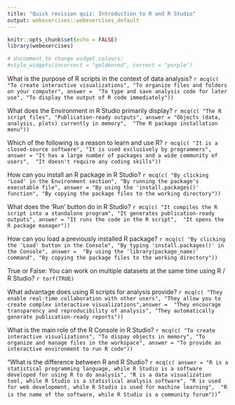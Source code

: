 ```yaml
---
title: "Quick revision quiz: Introduction to R and R Studio"
output: webexercises::webexercises_default
---
```


```r
knitr::opts_chunk$set(echo = FALSE)
library(webexercises)
```


```r
# Uncomment to change widget colours:
#style_widgets(incorrect = "goldenrod", correct = "purple")
```
::: {.webex-check .webex-box}

What is the purpose of R scripts in the context of data analysis?
`r mcq(c( "To create interactive visualizations", "To organize files and folders on your computer", answer =  "To type and save analysis code for later use", "To display the output of R code immediately"))`

What does the Environment in R Studio primarily display?
`r mcq(c( "The R script files", "Publication-ready outputs", answer = "Objects (data, analysis, plots) currently in memory",  "The R package installation menu"))`

Which of the following is a reason to learn and use R?
`r mcq(c( "It is a closed-source software", "It is used exclusively by programmers", answer = "It has a large number of packages and a wide community of users",  "It doesn't require any coding skills"))`

How can you install an R package in R Studio?
`r mcq(c( "By clicking 'Load' in the Environment section", "By running the package's executable file", answer = "By using the 'install.packages()' function", "By copying the package files to the working directory"))`

What does the 'Run' button do in R Studio?
`r mcq(c( "It compiles the R script into a standalone program", "It generates publication-ready outputs", answer = "It runs the code in the R script",  "It opens the R package manager"))`


How can you load a previously installed R package?
`r mcq(c( "By clicking the 'Load' button in the Console", "By typing 'install.packages()' in the Console", answer =  "By using the 'library(package_name)' command", "By copying the package files to the working directory"))`

True or False: You can work on multiple datasets at the same time using R / R Studio? `r torf(TRUE)` 

What advantage does using R scripts for analysis provide?
`r mcq(c( "They enable real-time collaboration with other users", "They allow you to create complex interactive visualizations",answer =  "They encourage transparency and reproducibility of analysis", "They automatically generate publication-ready reports"))`


What is the main role of the R Console in R Studio?
`r mcq(c( "To create interactive visualizations", "To dispay objects in memory", "To organize and manage files in the workspace", answer = "To provide an interactive environment to run R code"))`

"What is the difference between R and R Studio?
`r mcq(c( answer = "R is a statistical programming language, while R Studio is a software developed for using R to do analysis", "R is a data visualization tool, while R Studio is a statistical analysis software", "R is used for web development, while R Studio is used for machine learning",  "R is the name of the software, while R Studio is a community forum"))`"

:::

